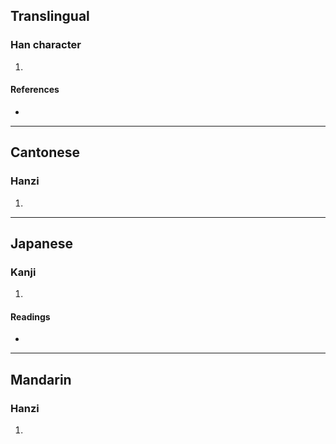{{character info/new}}
==Translingual==

===Han character===
{{Han char|rn=32|rad=土|as=01|sn=4|four=42110|canj=GU|ids=⿰土⺃}}

# {{defn|Han|sort=土01}}

====References====
* {{Han ref|kx=0223.020|dkj=04868|dj=0455.010|hdz=10417.030|uh=5720|ud=22304|bh=C959|bd=51545}}

----

==Cantonese==

===Hanzi===
{{yue-hanzi|jyut=[[caak3]]|y=chaak3}}

# {{defn|lang=yue|sort=土01}}

----

==Japanese==

===Kanji===
{{ja-kanji|grade=|rs=土01}}

# {{defn|lang=ja|sort=土01}}

====Readings====
* {{ja-readings|on=[[あつ]] (atsu), [[えち]] (echi)|kun=[[かすか]] (kasuka)}}

----

==Mandarin==

===Hanzi===
{{cmn-hanzi|pin=[[yà]] ([[ya4]])|wg=ya<sup>4</sup>}}

# {{defn|lang=cmn|sort=土01}}